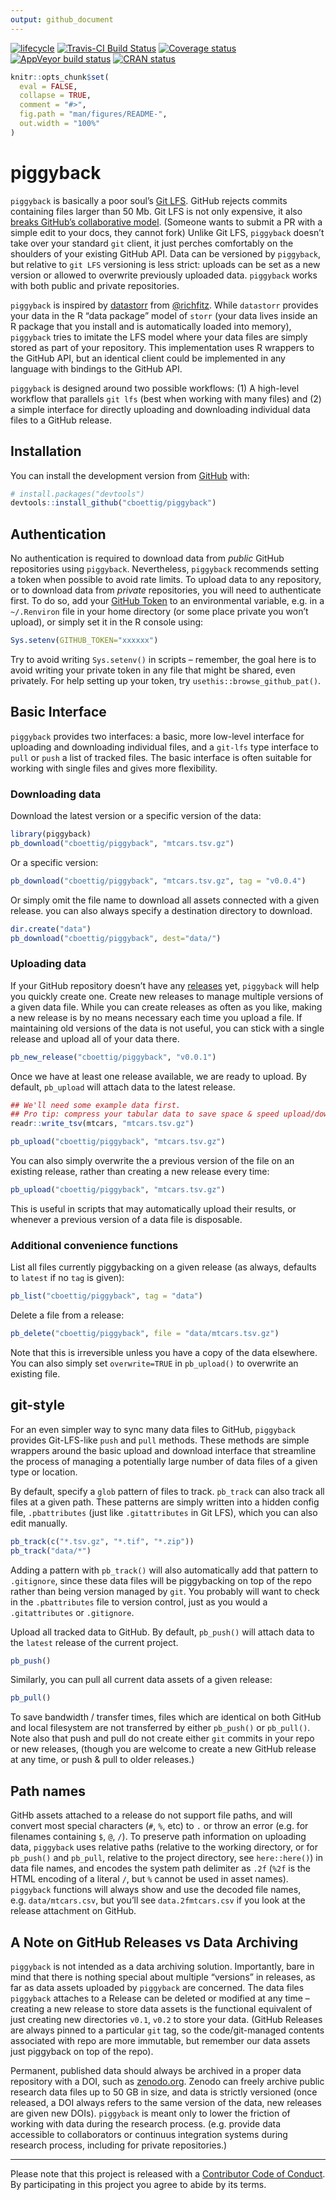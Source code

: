 ```yaml
---
output: github_document
---
```


<!-- README.md is generated from README.Rmd. Please edit that file -->

[![lifecycle](https://img.shields.io/badge/lifecycle-experimental-orange.svg)](https://www.tidyverse.org/lifecycle/#experimental)
[![Travis-CI Build Status](https://travis-ci.org/cboettig/piggyback.svg?branch=master)](https://travis-ci.org/cboettig/piggyback)
[![Coverage status](https://codecov.io/gh/cboettig/piggyback/branch/master/graph/badge.svg)](https://codecov.io/github/cboettig/piggyback?branch=master)
[![AppVeyor build status](https://ci.appveyor.com/api/projects/status/github/cboettig/piggyback?branch=master&svg=true)](https://ci.appveyor.com/project/cboettig/piggyback)
 [![CRAN status](https://www.r-pkg.org/badges/version/piggyback)](https://cran.r-project.org/package=piggyback)
 

```r
knitr::opts_chunk$set(
  eval = FALSE,
  collapse = TRUE,
  comment = "#>",
  fig.path = "man/figures/README-",
  out.width = "100%"
)
```

# piggyback

`piggyback` is basically a poor soul's [Git LFS](https://git-lfs.github.com/).  GitHub rejects commits containing files larger than 50 Mb.  Git LFS is not only expensive, it also [breaks GitHub's collaborative model](https://medium.com/@megastep/github-s-large-file-storage-is-no-panacea-for-open-source-quite-the-opposite-12c0e16a9a91). (Someone wants to submit a PR with a simple edit to your docs, they cannot fork)  Unlike Git LFS, `piggyback` doesn't take over your standard `git` client, it just perches comfortably on the shoulders of your existing GitHub API.  Data can be versioned by `piggyback`, but relative to `git LFS` versioning is less strict: uploads can be set as a new version or allowed to overwrite previously uploaded data.  `piggyback` works with both public and private repositories.  

`piggyback` is inspired by [datastorr](https://github.com/ropenscilabs/datastorr) from [\@richfitz](http://github.com/richfitz). While `datastorr` provides your data in the R "data package" model of `storr` (your data lives inside an R package that you install and is automatically loaded into memory), `piggyback` tries to imitate the LFS model where your data files are simply stored as part of your repository.  This implementation uses R wrappers to the GitHub API, but an identical client could be implemented in any language with bindings to the GitHub API. 

`piggyback` is designed around two possible workflows: (1) A high-level workflow that parallels `git lfs` (best when working with many files) and (2) a simple interface for directly uploading and downloading individual data files to a GitHub release.

## Installation

You can install the development version from [GitHub](https://github.com/) with:

``` r
# install.packages("devtools")
devtools::install_github("cboettig/piggyback")
```

## Authentication

No authentication is required to download data from *public* GitHub repositories using `piggyback`. Nevertheless, `piggyback` recommends setting a token when possible to avoid rate limits. To upload data to any repository, or to download data from *private* repositories, you will need to authenticate first.  To do so, add your [GitHub Token](https://github.com/settings/tokens/new?scopes=repo,gist&description=R:GITHUB_PAT) to an environmental variable, e.g. in a `~/.Renviron` file in your home directory (or some place private you won't upload), or simply set it in the R console using:

```r
Sys.setenv(GITHUB_TOKEN="xxxxxx")
```

Try to avoid writing `Sys.setenv()` in scripts -- remember, the goal here is to avoid writing your private token in any file that might be shared, even privately.  For help setting up your token, try `usethis::browse_github_pat()`.


## Basic Interface

`piggyback` provides two interfaces: a basic, more low-level interface for uploading and downloading individual files, and a `git-lfs` type interface to `pull` or `push` a list of tracked files.  The basic interface is often suitable for working with single files and gives more flexibility. 

### Downloading data

Download the latest version or a specific version of the data:

```r
library(piggyback)
pb_download("cboettig/piggyback", "mtcars.tsv.gz")
```

Or a specific version:

```r
pb_download("cboettig/piggyback", "mtcars.tsv.gz", tag = "v0.0.4")
```

Or simply omit the file name to download all assets connected with a given release.  you can also always specify a destination directory to download. 

```r
dir.create("data")
pb_download("cboettig/piggyback", dest="data/")
```  


### Uploading data

If your GitHub repository doesn't have any [releases](https://help.github.com/articles/creating-releases/) yet, `piggyback` will help you quickly create one.  Create new releases to manage multiple versions of a given data file. While you can create releases as often as you like, making a new release is by no means necessary each time you upload a file.  If maintaining old versions of the data is not useful, you can stick with a single release and upload all of your data there.  

```r
pb_new_release("cboettig/piggyback", "v0.0.1")
```

Once we have at least one release available, we are ready to upload.  By default, `pb_upload` will attach data to the latest release.  

```r
## We'll need some example data first.
## Pro tip: compress your tabular data to save space & speed upload/downloads
readr::write_tsv(mtcars, "mtcars.tsv.gz")

pb_upload("cboettig/piggyback", "mtcars.tsv.gz")
```

You can also simply overwrite the a previous version of the file on an existing release, rather than creating a new release every time:

```r
pb_upload("cboettig/piggyback", "mtcars.tsv.gz")
```

This is useful in scripts that may automatically upload their results, or whenever a previous version of a data file is disposable.  

### Additional convenience functions

List all files currently piggybacking on a given release (as always, defaults to `latest` if no `tag` is given):


```r
pb_list("cboettig/piggyback", tag = "data")
```

Delete a file from a release:

```r
pb_delete("cboettig/piggyback", file = "data/mtcars.tsv.gz")
```

Note that this is irreversible unless you have a copy of the data elsewhere.  You can also simply set `overwrite=TRUE` in `pb_upload()` to overwrite an existing file.  

## git-style

For an even simpler way to sync many data files to GitHub, `piggyback` provides Git-LFS-like `push` and `pull` methods.  These methods are simple wrappers around the basic upload and download interface that streamline the process of managing a potentially large number of data files of a given type or location.  

By default, specify a `glob` pattern of files to track.  `pb_track` can also track all files at a given path.  These patterns are simply written into a hidden config file, `.pbattributes` (just like `.gitattributes` in Git LFS), which you can also edit manually.  

```r
pb_track(c("*.tsv.gz", "*.tif", "*.zip"))
pb_track("data/*")
```

Adding a pattern with `pb_track()` will also automatically add that pattern to `.gitignore`, since these data files will be piggybacking on top of the repo rather than being version managed by `git`.  You probably will want to check in the `.pbattributes` file to version control, just as you would a `.gitattributes` or `.gitignore`. 


Upload all tracked data to GitHub.  By default, `pb_push()` will attach data to the `latest` release of the current project.  

```r
pb_push()
```

Similarly, you can pull all current data assets of a given release:

```r
pb_pull()
```


To save bandwidth / transfer times, files which are identical on both GitHub and local filesystem are not transferred by either `pb_push()` or `pb_pull()`.  Note also that push and pull do not create either `git` commits in your repo or new releases, (though you are welcome to create a new GitHub release at any time, or push & pull to older releases.)

## Path names

GitHb assets attached to a release do not support file paths, and will convert most special characters (`#`, `%`, etc) to `.` or throw an error (e.g. for filenames containing `$`, `@`, `/`).  To preserve path information on uploading data, `piggyback` uses relative paths (relative to the working directory, or for `pb_push()` and `pb_pull`, relative to the project directory, see `here::here()`) in data file names, and encodes the system path delimiter as `.2f` (`%2f` is the HTML encoding of a literal `/`, but `%` cannot be used in asset names).  `piggyback` functions will always show and use the decoded file names, e.g. `data/mtcars.csv`, but you'll see `data.2fmtcars.csv` if you look at the release attachment on GitHub.


## A Note on GitHub Releases vs Data Archiving

`piggyback` is not intended as a data archiving solution.  Importantly, bare in mind that there is nothing special about multiple "versions" in releases, as far as data assets uploaded by `piggyback` are concerned.  The data files `piggyback` attaches to a Release can be deleted or modified at any time -- creating a new release to store data assets is the functional equivalent of just creating new directories `v0.1`, `v0.2` to store your data.  (GitHub Releases are always pinned to a particular `git` tag, so the code/git-managed contents associated with repo are more immutable, but remember our data assets just piggyback on top of the repo).  

Permanent, published data should always be archived in a proper data repository with a DOI, such as [zenodo.org](https://zenodo.org). Zenodo can freely archive public research data files up to 50 GB in size, and data is strictly versioned (once released, a DOI always refers to the same version of the data, new releases are given new DOIs). `piggyback` is meant only to lower the friction of working with data during the research process.  (e.g. provide data accessible to collaborators or continuus integration systems during research process, including for private repositories.)

----

Please note that this project is released with a [Contributor Code of Conduct](CODE_OF_CONDUCT.md).
By participating in this project you agree to abide by its terms.

